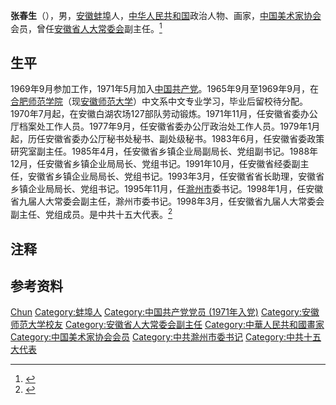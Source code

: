 {{Otheruses|other=名为张春生的其他人物|张春生}}

'''张春生'''（{{bd|1943年|3月}}），男，[[安徽|安徽]][[蚌埠|蚌埠]]人，[[中华人民共和国|中华人民共和国]]政治人物、画家，[[中国美术家协会|中国美术家协会]]会员，曾任[[安徽省人大常委会|安徽省人大常委会]]副主任。<ref>{{Cite web|title=艺术名家张春生水墨竹作品登上美、法、德、荷兰四国邮票|url=https://news.artron.net/20190430/n1051308.html|accessdate=2020-07-30|work=雅昌新闻}}</ref>

== 生平 ==
1969年9月参加工作，1971年5月加入[[中国共产党|中国共产党]]。1965年9月至1969年9月，在[[安徽师范大学#合肥师范学院时期（1958年6月-1970年1月）|合肥师范学院]]（现[[安徽师范大学|安徽师范大学]]）{{NoteTag|原合肥师范学院于1970年并入安徽师范大学（原安徽工农大学），与现[[合肥师范学院|合肥师范学院]]为两所不同院校。}}中文系中文专业学习，毕业后留校待分配。1970年7月起，在安徽白湖农场127部队劳动锻炼。1971年11月，任安徽省委办公厅档案处工作人员。1977年9月，任安徽省委办公厅政治处工作人员。1979年1月起，历任安徽省委办公厅秘书处秘书、副处级秘书。1983年6月，任安徽省委政策研究室副主任。1985年4月，任安徽省乡镇企业局副局长、党组副书记。1988年12月，任安徽省乡镇企业局局长、党组书记。1991年10月，任安徽省经委副主任，安徽省乡镇企业局局长、党组书记。1993年3月，任安徽省省长助理，安徽省乡镇企业局局长、党组书记。1995年11月，任[[滁州市|滁州市]]委书记。1998年1月，任安徽省九届人大常委会副主任，滁州市委书记。1998年3月，任安徽省九届人大常委会副主任、党组成员。是中共十五大代表。<ref>{{cite web|url=http://www.anhuinews.com/history/system/2003/01/26/000230816.shtml|title=张春生同志简历|publisher=中安网|date=2003-01-26|accessdate=2021-01-26|archive-date=2005-02-10|archive-url=https://web.archive.org/web/20050210041313/http://www.anhuinews.com/history/system/2003/01/26/000230816.shtml}}</ref>

== 注释 ==
{{NoteFoot}}

== 参考资料 ==
{{reflist}}

{{中国人物小作品}}

{{Authority control}}
{{DEFAULTSORT:Zhang张}}
[[Category:张姓|Chun]]
[[Category:蚌埠人|Category:蚌埠人]]
[[Category:中国共产党党员_(1971年入党)|Category:中国共产党党员 (1971年入党)]]
[[Category:安徽师范大学校友|Category:安徽师范大学校友]]
[[Category:安徽省人大常委会副主任|Category:安徽省人大常委会副主任]]
[[Category:中華人民共和國畫家|Category:中華人民共和國畫家]]
[[Category:中国美术家协会会员|Category:中国美术家协会会员]]
[[Category:中共滁州市委书记|Category:中共滁州市委书记]]
[[Category:中共十五大代表|Category:中共十五大代表]]